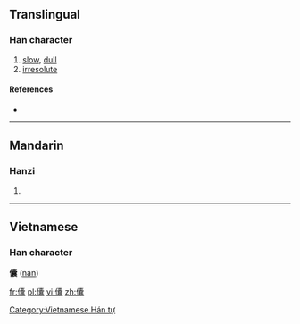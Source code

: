 ==Translingual==

===Han character===
{{Han char|rn=9|rad=人|as=22|sn=24|four=|canj=人十月女 (OJBV)|ids=⿰[[亻]][[囊]]}}

# [[slow]], [[dull]]
# [[irresolute]]

====References====
* {{Han ref|kx=0122.110|dkj=01332|dj=0257.180|hdz=10240.100|uh=513E|ud=20798}}

----

==Mandarin==

===Hanzi===
{{cmn-hanzi|pin=[[nàng]] ([[nang4]])|wg=nang<sup>4</sup>}}
# {{defn|lang=cmn|sort=人22}}

----

==Vietnamese==
===Han character===
'''儾''' ([[nán]])

[[Category:Vietnamese Hán tự]]

[[fr:儾]]
[[pl:儾]]
[[vi:儾]]
[[zh:儾]]